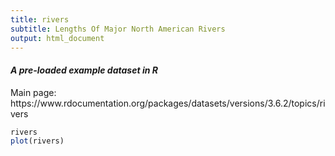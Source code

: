 ```yaml
---
title: rivers
subtitle: Lengths Of Major North American Rivers
output: html_document
---
```


#### *A pre-loaded example dataset in R*
Main page: https://www.rdocumentation.org/packages/datasets/versions/3.6.2/topics/rivers

```r
rivers
plot(rivers)
```
